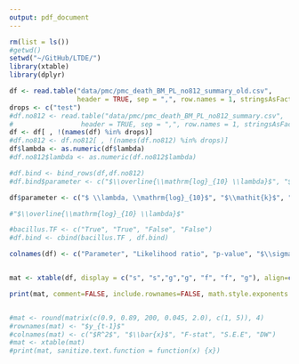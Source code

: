 ```yaml
---
output: pdf_document
---
```


```r
rm(list = ls())
#getwd()
setwd("~/GitHub/LTDE/")
library(xtable)
library(dplyr)

df <- read.table("data/pmc/pmc_death_BM_PL_no812_summary_old.csv", 
                 header = TRUE, sep = ",", row.names = 1, stringsAsFactors = FALSE)
drops <- c("test")
#df.no812 <- read.table("data/pmc/pmc_death_BM_PL_no812_summary.csv", 
#                 header = TRUE, sep = ",", row.names = 1, stringsAsFactors = FALSE)
df <- df[ , !(names(df) %in% drops)]
#df.no812 <- df.no812[ , !(names(df.no812) %in% drops)]
df$lambda <- as.numeric(df$lambda)
#df.no812$lambda <- as.numeric(df.no812$lambda)

#df.bind <- bind_rows(df,df.no812)
#df.bind$parameter <- c("$\\overline{\\mathrm{log}_{10} \\lambda}$", "$\\overline{k}$", "$\\overline{\\mathrm{log}_{10} #\\lambda}$", "$\\overline{k}$")

df$parameter <- c("$ \\lambda, \\mathrm{log}_{10}$", "$\\mathit{k}$", "$\\mu_{max}$", "$\\mathrm{Lag \\,time}, \\mathrm{log}_{10} $", "\\textup{Yield}")

#"$\\overline{\\mathrm{log}_{10} \\lambda}$"

#bacillus.TF <- c("True", "True", "False", "False")
#df.bind <- cbind(bacillus.TF , df.bind)

colnames(df) <- c("Parameter", "Likelihood ratio", "p-value", "$\\sigma_{BM}$", "$\\sigma_{PL}$",  "$\\lambda_{PL}$")


mat <- xtable(df, display = c("s", "s","g","g", "f", "f", "g"), align=c("c","c","c","c", "c","c","c"))

print(mat, comment=FALSE, include.rownames=FALSE, math.style.exponents = TRUE, sanitize.text.function = function(x) {x})


#mat <- round(matrix(c(0.9, 0.89, 200, 0.045, 2.0), c(1, 5)), 4)
#rownames(mat) <- "$y_{t-1}$"
#colnames(mat) <- c("$R^2$", "$\\bar{x}$", "F-stat", "S.E.E", "DW")
#mat <- xtable(mat)
#print(mat, sanitize.text.function = function(x) {x})


```






